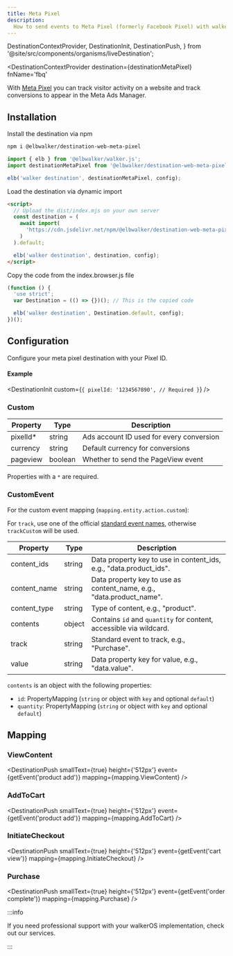 ```yaml
---
title: Meta Pixel
description:
  How to send events to Meta Pixel (formerly Facebook Pixel) with walker.js
---
```


  DestinationContextProvider,
  DestinationInit,
  DestinationPush,
} from '@site/src/components/organisms/liveDestination';

<DestinationContextProvider
  destination={destinationMetaPixel}
  fnName='fbq'
>

<PackageLink
  browser="@elbwalker/destination-web-meta-pixel"
  es5="@elbwalker/destination-web-meta-pixel"
  github="packages/destinations/web/meta-pixel"
  npm="@elbwalker/destination-web-meta-pixel"
/>

With [Meta Pixel](https://developers.facebook.com/docs/meta-pixel/) you can
track visitor activity on a website and track conversions to appear in the Meta
Ads Manager.

## Installation

<Tabs>
  <TabItem value="ts" label="TypeScript" default>
Install the destination via npm

```bash
npm i @elbwalker/destination-web-meta-pixel
```

```js
import { elb } from '@elbwalker/walker.js';
import destinationMetaPixel from '@elbwalker/destination-web-meta-pixel';

elb('walker destination', destinationMetaPixel, config);
```

  </TabItem>
  <TabItem value="script" label="Script">

Load the destination via dynamic import

```html
<script>
  // Upload the dist/index.mjs on your own server
  const destination = (
    await import(
      'https://cdn.jsdelivr.net/npm/@elbwalker/destination-web-meta-pixel/dist/index.mjs'
    )
  ).default;

  elb('walker destination', destination, config);
</script>
```

  </TabItem>
  <TabItem value="code" label="Code">
Copy the code from the&nbsp;<Link to="https://cdn.jsdelivr.net/npm/@elbwalker/destination-web-meta-pixel@latest/dist/index.browser.js">index.browser.js</Link> file

```js
(function () {
  'use strict';
  var Destination = (() => {})(); // This is the copied code

  elb('walker destination', Destination.default, config);
})();
```

  </TabItem>
</Tabs>

## Configuration

Configure your meta pixel destination with
your&nbsp;<Link to="https://www.facebook.com/business/help/952192354843755?id=1205376682832142">Pixel
ID</Link>.

#### Example

<DestinationInit
  custom={`{
    pixelId: '1234567890', // Required
  }`}
/>

### Custom

| Property  | Type    | Description                              |
| --------- | ------- | ---------------------------------------- |
| pixelId\* | string  | Ads account ID used for every conversion |
| currency  | string  | Default currency for conversions         |
| pageview  | boolean | Whether to send the PageView event       |

Properties with a `*` are required.

### CustomEvent

For the custom event mapping (`mapping.entity.action.custom`):

For `track`, use one of the official
[standard event names](https://developers.facebook.com/docs/facebook-pixel/reference#standard-events),
otherwise `trackCustom` will be used.

| Property     | Type   | Description                                                          |
| ------------ | ------ | -------------------------------------------------------------------- |
| content_ids  | string | Data property key to use in content_ids, e.g., "data.product_ids".   |
| content_name | string | Data property key to use as content_name, e.g., "data.product_name". |
| content_type | string | Type of content, e.g., "product".                                    |
| contents     | object | Contains `id` and `quantity` for content, accessible via wildcard.   |
| track        | string | Standard event to track, e.g., "Purchase".                           |
| value        | string | Data property key for value, e.g., "data.value".                     |

`contents` is an object with the following properties:

- `id`: PropertyMapping (`string` or object with `key` and optional `default`)
- `quantity`: PropertyMapping (`string` or object with `key` and optional
  `default`)

## Mapping

### ViewContent

<DestinationPush
  smallText={true}
  height={'512px'}
  event={getEvent('product add')}
  mapping={mapping.ViewContent}
/>

### AddToCart

<DestinationPush
  smallText={true}
  height={'512px'}
  event={getEvent('product add')}
  mapping={mapping.AddToCart}
/>

### InitiateCheckout

<DestinationPush
  smallText={true}
  height={'512px'}
  event={getEvent('cart view')}
  mapping={mapping.InitiateCheckout}
/>

### Purchase

<DestinationPush
  smallText={true}
  height={'512px'}
  event={getEvent('order complete')}
  mapping={mapping.Purchase}
/>

:::info

If you need professional support with your walkerOS implementation, check out
our&nbsp;<Link to="/services">services</Link>.

:::

</DestinationContextProvider>
